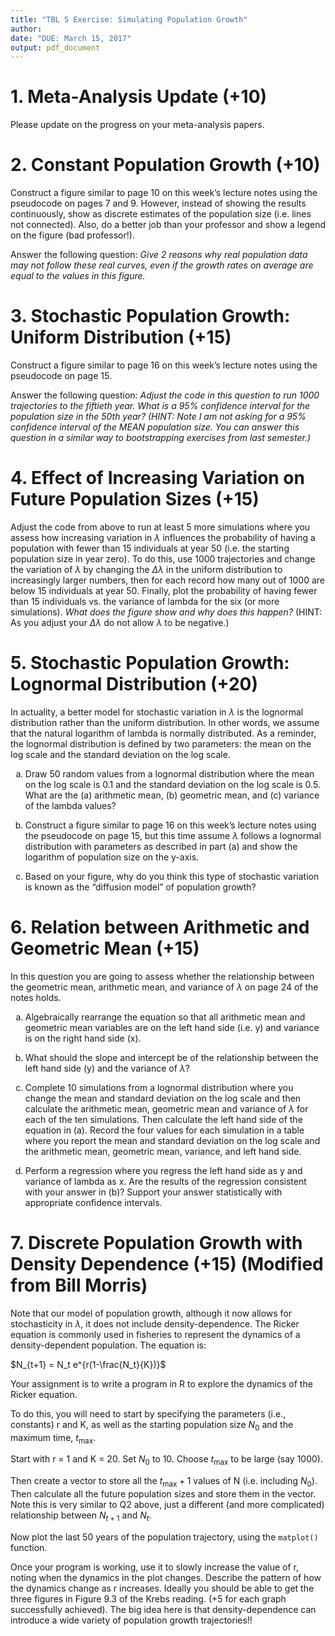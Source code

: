 ---
title: "TBL 5 Exercise: Simulating Population Growth"
author: 
date: "DUE: March 15, 2017"
output: pdf_document
---

# 1. Meta-Analysis Update (+10)

Please update on the progress on your meta-analysis papers.

# 2. Constant Population Growth (+10)

Construct a figure similar to page 10 on this week's lecture notes using the pseudocode on pages 7 and 9. However, instead of showing the results continuously, show as discrete estimates of the population size (i.e. lines not connected). Also, do a better job than your professor and show a legend on the figure (bad professor!). 

Answer the following question: *Give 2 reasons why real population data may not follow these real curves, even if the growth rates on average are equal to the values in this figure.*

# 3. Stochastic Population Growth: Uniform Distribution (+15)

Construct a figure similar to page 16 on this week's lecture notes using the pseudocode on page 15. 

Answer the following question: *Adjust the code in this question to run 1000 trajectories to the fiftieth year. What is a 95% confidence interval for the population size in the 50th year? (HINT: Note I am not asking for a 95% confidence interval of the MEAN population size. You can answer this question in a similar way to bootstrapping exercises from last semester.)*

# 4. Effect of Increasing Variation on Future Population Sizes (+15)

Adjust the code from above to run at least 5 more simulations where you assess how increasing variation in $\lambda$ influences the probability of having a population with fewer than 15 individuals at year 50 (i.e. the starting population size in year zero). To do this, use 1000 trajectories and change the variation of $\lambda$ by changing the $\Delta \lambda$ in the uniform distribution to increasingly larger numbers, then for each record how many out of 1000 are below 15 individuals at year 50. Finally, plot the probability of having fewer than 15 individuals vs. the variance of lambda for the six (or more simulations). *What does the figure show and why does this happen?* (HINT: As you adjust your $\Delta \lambda$ do not allow $\lambda$ to be negative.)

# 5. Stochastic Population Growth: Lognormal Distribution (+20)

In actuality, a better model for stochastic variation in $\lambda$ is the lognormal distribution rather than the uniform distribution. In other words, we assume that the natural logarithm of lambda is normally distributed. As a reminder, the lognormal distribution is defined by two parameters: the mean on the log scale and the standard deviation on the log scale.  

(a) Draw 50 random values from a lognormal distribution where the mean on the log scale is 0.1 and the standard deviation on the log scale is 0.5. What are the (a) arithmetic mean, (b) geometric mean, and (c) variance of the lambda values?

(b) Construct a figure similar to page 16 on this week's lecture notes using the pseudocode on page 15, but this time assume $\lambda$ follows a lognormal distribution with parameters as described in part (a) and show the logarithm of population size on the y-axis.

(c) Based on your figure, why do you think this type of stochastic variation is known as the "diffusion model" of population growth?

# 6. Relation between Arithmetic and Geometric Mean (+15)

In this question you are going to assess whether the relationship between the geometric mean, arithmetic mean, and variance of $\lambda$ on page 24 of the notes holds.

(a) Algebraically rearrange the equation so that all arithmetic mean and geometric mean variables are on the left hand side (i.e. y) and variance is on the right hand side (x).  

(b) What should the slope and intercept be of the relationship between the left hand side (y) and the variance of $\lambda$? 

(c) Complete 10 simulations from a lognormal distribution where you change the mean and standard deviation on the log scale and then calculate the arithmetic mean, geometric mean and variance of $\lambda$ for each of the ten simulations. Then calculate the left hand side of the equation in (a). Record the four values for each simulation in a table where you report the mean and standard deviation on the log scale and the arithmetic mean, geometric mean, variance, and left hand side.

(d) Perform a regression where you regress the left hand side as y and variance of lambda as x. Are the results of the regression consistent with your answer in (b)? Support your answer statistically with appropriate confidence intervals.

# 7. Discrete Population Growth with Density Dependence (+15) (Modified from Bill Morris)

Note that our model of population growth, although it now allows for stochasticity in $\lambda$, it does not include density-dependence. The Ricker equation is commonly used in fisheries to represent the dynamics of a density-dependent population.  The equation is:

$N_{t+1} = N_t e^{r(1-\frac{N_t}{K})}$

Your assignment is to write a program in R to explore the dynamics of the Ricker equation.

To do this, you will need to start by specifying the parameters (i.e., constants) r and K, as well as the starting population size $N_0$ and the maximum time, $t_{\text{max}}$.  

Start with r = 1 and K = 20. Set $N_0$ to 10. Choose $t_{\text{max}}$ to be large (say 1000). 

Then create a vector to store all the $t_{\text{max}} + 1$ values of N (i.e. including $N_0$).  Then calculate all the future population sizes and store them in the vector. Note this is very similar to Q2 above, just a different (and more complicated) relationship between $N_{t+1}$ and $N_t$. 

Now plot the last 50 years of the population trajectory, using the ```matplot()``` function.

Once your program is working, use it to slowly increase the value of r, noting when the dynamics in the plot changes.  Describe the pattern of how the dynamics change as r increases. Ideally you should be able to get the three figures in Figure 9.3 of the Krebs reading. (+5 for each graph successfully achieved). The big idea here is that density-dependence can introduce a wide variety of population growth trajectories!!  

